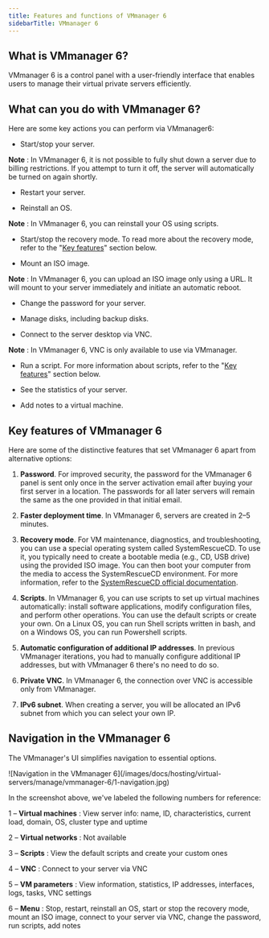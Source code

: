 ---
title: Features and functions of VMmanager 6
sidebarTitle: VMmanager 6
---

## What is VMmanager 6?

VMmanager 6 is a control panel with a user-friendly interface that enables users to manage their virtual private servers efficiently.

## What can you do with VMmanager 6?

Here are some key actions you can perform via VMmanager6:

  * Start/stop your server.



**Note** : In VMmanager 6, it is not possible to fully shut down a server due to billing restrictions. If you attempt to turn it off, the server will automatically be turned on again shortly.

  * Restart your server.

  * Reinstall an OS.




**Note** : In VMmanager 6, you can reinstall your OS using scripts.

  * Start/stop the recovery mode. To read more about the recovery mode, refer to the "[Key features](/hosting/virtual-servers/manage/main-features-and-functions-of-vmmanager-6#key-features-of-vmmanager-6)" section below.

  * Mount an ISO image.




**Note** : In VMmanager 6, you can upload an ISO image only using a URL. It will mount to your server immediately and initiate an automatic reboot.

  * Change the password for your server.

  * Manage disks, including backup disks.

  * Connect to the server desktop via VNC.




**Note** : In VMmanager 6, VNC is only available to use via VMmanager.

  * Run a script. For more information about scripts, refer to the "[Key features](/hosting/virtual-servers/manage/main-features-and-functions-of-vmmanager-6#key-features-of-vmmanager-6)" section below. 

  * See the statistics of your server.

  * Add notes to a virtual machine.




## Key features of VMmanager 6

Here are some of the distinctive features that set VMmanager 6 apart from alternative options:

  1. **Password**. For improved security, the password for the VMmanager 6 panel is sent only once in the server activation email after buying your first server in a location. The passwords for all later servers will remain the same as the one provided in that initial email.

  2. **Faster deployment time**. In VMmanager 6, servers are created in 2–5 minutes.

  3. **Recovery mode**. For VM maintenance, diagnostics, and troubleshooting, you can use a special operating system called SystemRescueCD. To use it, you typically need to create a bootable media (e.g., CD, USB drive) using the provided ISO image. You can then boot your computer from the media to access the SystemRescueCD environment. For more information, refer to the [SystemRescueCD official documentation](https://system-rescue-cd.org/manual).

  4. **Scripts**. In VMmanager 6, you can use scripts to set up virtual machines automatically: install software applications, modify configuration files, and perform other operations. You can use the default scripts or create your own. On a Linux OS, you can run Shell scripts written in bash, and on a Windows OS, you can run Powershell scripts.

  5. **Automatic configuration of additional IP addresses**. In previous VMmanager iterations, you had to manually configure additional IP addresses, but with VMmanager 6 there's no need to do so.

  6. **Private VNC**. In VMmanager 6, the connection over VNC is accessible only from VMmanager.

  7. **IPv6 subnet**. When creating a server, you will be allocated an IPv6 subnet from which you can select your own IP.




## Navigation in the VMmanager 6

The VMmanager's UI simplifies navigation to essential options. 


<Frame>![Navigation in the VMmanager 6](/images/docs/hosting/virtual-servers/manage/vmmanager-6/1-navigation.jpg)</Frame>



In the screenshot above, we've labeled the following numbers for reference:

1 – **Virtual machines** : View server info: name, ID, characteristics, current load, domain, OS, cluster type and uptime

2 – **Virtual networks** : Not available

3 – **Scripts** : View the default scripts and create your custom ones

4 – **VNC** : Connect to your server via VNC

5 – **VM parameters** : View information, statistics, IP addresses, interfaces, logs, tasks, VNC settings

6 – **Menu** : Stop, restart, reinstall an OS, start or stop the recovery mode, mount an ISO image, connect to your server via VNC, change the password, run scripts, add notes